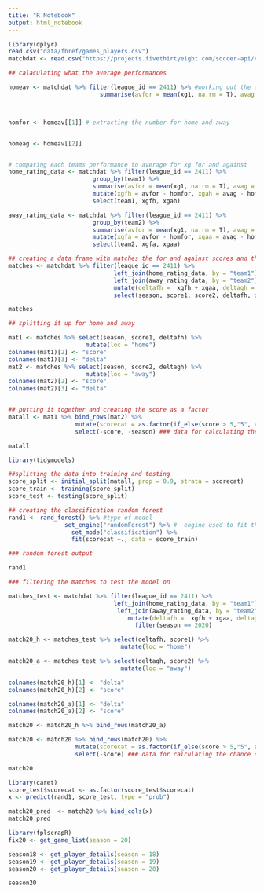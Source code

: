 ```yaml
---
title: "R Notebook"
output: html_notebook
---
```



```r
library(dplyr)
read.csv("data/fbref/games_players.csv")
matchdat <- read.csv("https://projects.fivethirtyeight.com/soccer-api/club/spi_matches.csv")
```

``` r
## calaculating what the average performances 

homeav <- matchdat %>% filter(league_id == 2411) %>% #working out the average home xg 
                          summarise(avfor = mean(xg1, na.rm = T), avag = mean(xg2, na.rm = T)) 



homfor <- homeav[[1]] # extracting the number for home and away


homeag <- homeav[[2]]


# comparing each teams performance to average for xg for and against
home_rating_data <- matchdat %>% filter(league_id == 2411) %>%
                        group_by(team1) %>%
                        summarise(avfor = mean(xg1, na.rm = T), avag = mean(xg2, na.rm = T)) %>% 
                        mutate(xgfh = avfor - homfor, xgah = avag - homeag) %>%
                        select(team1, xgfh, xgah)

away_rating_data <- matchdat %>% filter(league_id == 2411) %>%
                        group_by(team2) %>%
                        summarise(avfor = mean(xg1, na.rm = T), avag = mean(xg2, na.rm = T)) %>% 
                        mutate(xgfa = avfor - homfor, xgaa = avag - homeag) %>%
                        select(team2, xgfa, xgaa)

## creating a data frame with matches the for and against scores and the xg deltas 
matches <- matchdat %>% filter(league_id == 2411) %>%
                              left_join(home_rating_data, by = "team1") %>%
                              left_join(away_rating_data, by = "team2") %>%
                              mutate(deltafh =  xgfh + xgaa, deltagh = xgah+xgfa) %>%
                              select(season, score1, score2, deltafh, deltagh)

matches
```

``` r
## splitting it up for home and away

mat1 <- matches %>% select(season, score1, deltafh) %>%
                      mutate(loc = "home")
colnames(mat1)[2] <- "score"
colnames(mat1)[3] <- "delta"
mat2 <- matches %>% select(season, score2, deltagh) %>%
                      mutate(loc = "away")
colnames(mat2)[2] <- "score"
colnames(mat2)[3] <- "delta"


## putting it together and creating the score as a factor
matall <- mat1 %>% bind_rows(mat2) %>%
                   mutate(scorecat = as.factor(if_else(score > 5,"5", as.character(score)))) %>% ### rating from 0 to 5. 5 being biggest score
                   select(-score, -season) ### data for calculating the chance of goals scored 

matall
```
``` r
library(tidymodels)

##splitting the data into training and testing
score_split <- initial_split(matall, prop = 0.9, strata = scorecat) 
score_train <- training(score_split)
score_test <- testing(score_split)

## creating the classification random forest
rand1 <- rand_forest() %>% #type of model 
                set_engine("randomForest") %>% #  engine used to fit the model
                  set_mode("classification") %>%
                  fit(scorecat ~., data = score_train)
```

``` r
### random forest output

rand1
```

``` r
### filtering the matches to test the model on 

matches_test <- matchdat %>% filter(league_id == 2411) %>%
                              left_join(home_rating_data, by = "team1") %>%
                               left_join(away_rating_data, by = "team2") %>%
                                  mutate(deltafh =  xgfh + xgaa, deltagh = xgah+xgfa) %>%
                                    filter(season == 2020)

match20_h <- matches_test %>% select(deltafh, score1) %>% 
                                mutate(loc = "home")

match20_a <- matches_test %>% select(deltagh, score2) %>%
                                mutate(loc = "away")

colnames(match20_h)[1] <- "delta"
colnames(match20_h)[2] <- "score"

colnames(match20_a)[1] <- "delta"
colnames(match20_a)[2] <- "score"

match20 <- match20_h %>% bind_rows(match20_a)

match20 <- match20 %>% bind_rows(match20) %>%
                   mutate(scorecat = as.factor(if_else(score > 5,"5", as.character(score)))) %>% ### rating from 0 to 5. 5 being biggest score
                   select(-score) ### data for calculating the chance of goals scored 

match20
```

``` r
library(caret)
score_test$scorecat <- as.factor(score_test$scorecat)
x <- predict(rand1, score_test, type = "prob")

match20_pred  <- match20 %>% bind_cols(x)
match20_pred
```

``` r
library(fplscrapR)
fix20 <- get_game_list(season = 20)

season18 <- get_player_details(season = 18)
season19 <- get_player_details(season = 19)
season20 <- get_player_details(season = 20)

season20
```
